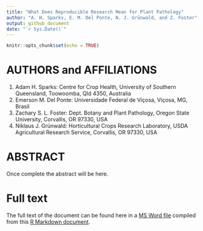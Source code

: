```yaml
---
title: "What Does Reproducible Research Mean for Plant Pathology"
author: "A. H. Sparks, E. M. Del Ponte, N. J. Grünwald, and Z. Foster"
output: github_document
date: "`r Sys.Date()`"
---
```


```r
knitr::opts_chunk$set(echo = TRUE)
```

AUTHORS and AFFILIATIONS
========
1.  Adam H. Sparks: Centre for Crop Health, University of Southern Queensland, Toowoomba, Qld 4350, Australia
2.  Emerson M. Del Ponte: Universidade Federal de Viçosa, Viçosa, MG, Brasil
3.  Zachary S. L. Foster: Dept. Botany and Plant Pathology, Oregon State University, Corvallis, OR 97330, USA
4.  Niklaus J. Grünwald: Horticultural Crops Research Laboratory, USDA Agricultural Research Service, Corvallis, OR 97330, USA

ABSTRACT
========

Once complete the abstract will be here.

Full text
=========

The full text of the document can be found here in a [MS Word file](https://github.com/adamhsparks/Reproducible-Research-in-Plant-Pathology/blob/master/What_Does_Reproducible_Research_Mean_for_Plant_Pathology.docx) compiled from this [R Markdown document](https://github.com/adamhsparks/Reproducible-Research-in-Plant-Pathology/blob/master/What%20Does%20Reproducible%20Research%20Mean%20for%20Plant%20Pathology.Rmd).
